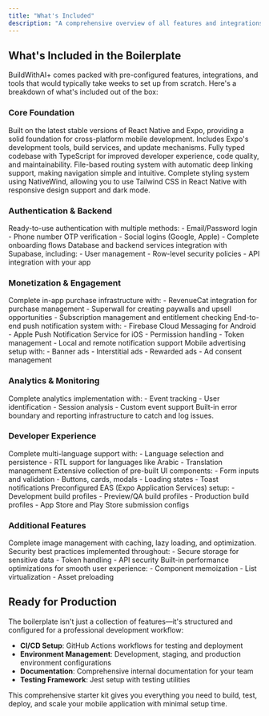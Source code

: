 ```yaml
---
title: "What's Included"
description: "A comprehensive overview of all features and integrations in the BuildWithAI+ boilerplate"
---
```


## What's Included in the Boilerplate

BuildWithAI+ comes packed with pre-configured features, integrations, and tools that would typically take weeks to set up from scratch. Here's a breakdown of what's included out of the box:

### Core Foundation

<AccordionGroup>
  <Accordion icon="react" title="React Native & Expo">
    Built on the latest stable versions of React Native and Expo, providing a solid foundation for cross-platform mobile development. Includes Expo's development tools, build services, and update mechanisms.
  </Accordion>
  
  <Accordion icon="code" title="TypeScript">
    Fully typed codebase with TypeScript for improved developer experience, code quality, and maintainability.
  </Accordion>
  
  <Accordion icon="sitemap" title="Expo Router">
    File-based routing system with automatic deep linking support, making navigation simple and intuitive.
  </Accordion>
  
  <Accordion icon="palette" title="NativeWind (Tailwind CSS)">
    Complete styling system using NativeWind, allowing you to use Tailwind CSS in React Native with responsive design support and dark mode.
  </Accordion>
</AccordionGroup>

### Authentication & Backend

<AccordionGroup>
  <Accordion icon="lock" title="Supabase Authentication">
    Ready-to-use authentication with multiple methods:
    - Email/Password login
    - Phone number OTP verification
    - Social logins (Google, Apple)
    - Complete onboarding flows
  </Accordion>
  
  <Accordion icon="database" title="Supabase Backend Integration">
    Database and backend services integration with Supabase, including:
    - User management
    - Row-level security policies
    - API integration with your app
  </Accordion>
</AccordionGroup>

### Monetization & Engagement

<AccordionGroup>
  <Accordion icon="credit-card" title="In-App Purchases">
    Complete in-app purchase infrastructure with:
    - RevenueCat integration for purchase management
    - Superwall for creating paywalls and upsell opportunities
    - Subscription management and entitlement checking
  </Accordion>
  
  <Accordion icon="bell" title="Push Notifications">
    End-to-end push notification system with:
    - Firebase Cloud Messaging for Android
    - Apple Push Notification Service for iOS
    - Permission handling
    - Token management
    - Local and remote notification support
  </Accordion>
  
  <Accordion icon="rectangle-ad" title="AdMob">
    Mobile advertising setup with:
    - Banner ads
    - Interstitial ads
    - Rewarded ads
    - Ad consent management
  </Accordion>
</AccordionGroup>

### Analytics & Monitoring

<AccordionGroup>
  <Accordion icon="chart-line" title="PostHog Analytics">
    Complete analytics implementation with:
    - Event tracking
    - User identification
    - Session analysis
    - Custom event support
  </Accordion>
  
  <Accordion icon="bug" title="Error Tracking">
    Built-in error boundary and reporting infrastructure to catch and log issues.
  </Accordion>
</AccordionGroup>

### Developer Experience

<AccordionGroup>
  <Accordion icon="globe" title="Internationalization (i18n)">
    Complete multi-language support with:
    - Language selection and persistence
    - RTL support for languages like Arabic
    - Translation management
  </Accordion>
  
  <Accordion icon="component" title="UI Component Library">
    Extensive collection of pre-built UI components:
    - Form inputs and validation
    - Buttons, cards, modals
    - Loading states
    - Toast notifications
  </Accordion>
  
  <Accordion icon="rocket" title="EAS Build & Submit">
    Preconfigured EAS (Expo Application Services) setup:
    - Development build profiles
    - Preview/QA build profiles
    - Production build profiles
    - App Store and Play Store submission configs
  </Accordion>
</AccordionGroup>

### Additional Features

<AccordionGroup>
  <Accordion icon="images" title="Image Handling">
    Complete image management with caching, lazy loading, and optimization.
  </Accordion>
  
  <Accordion icon="shield" title="Security Features">
    Security best practices implemented throughout:
    - Secure storage for sensitive data
    - Token handling
    - API security
  </Accordion>
  
  <Accordion icon="bolt" title="Performance Optimizations">
    Built-in performance optimizations for smooth user experience:
    - Component memoization
    - List virtualization
    - Asset preloading
  </Accordion>
</AccordionGroup>

## Ready for Production

The boilerplate isn't just a collection of features—it's structured and configured for a professional development workflow:

- **CI/CD Setup**: GitHub Actions workflows for testing and deployment
- **Environment Management**: Development, staging, and production environment configurations
- **Documentation**: Comprehensive internal documentation for your team
- **Testing Framework**: Jest setup with testing utilities

This comprehensive starter kit gives you everything you need to build, test, deploy, and scale your mobile application with minimal setup time.
